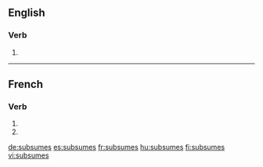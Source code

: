 {{also|subsumés}}
==English==

===Verb===
{{head|en|verb form}}

# {{en-third-person singular of|subsume}}

----

==French==

===Verb===
{{fr-verb-form}}

# {{inflection of|subsumer||2|s|pres|ind|lang=fr}}
# {{inflection of|subsumer||2|s|pres|sub|lang=fr}}

[[de:subsumes]]
[[es:subsumes]]
[[fr:subsumes]]
[[hu:subsumes]]
[[fi:subsumes]]
[[vi:subsumes]]